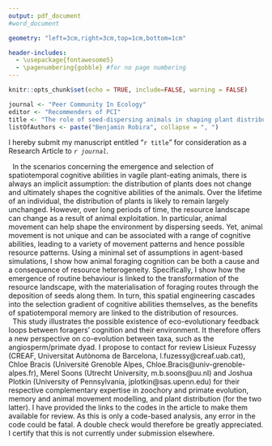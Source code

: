 ```yaml
---
output: pdf_document
#word_document

geometry: "left=3cm,right=3cm,top=1cm,bottom=1cm"

header-includes:
  - \usepackage{fontawesome5}
  - \pagenumbering{gobble} #for no page numbering
---
```


```r
knitr::opts_chunk$set(echo = TRUE, include=FALSE, warning = FALSE)
```

```r
journal <- "Peer Community In Ecology"
editor <- "Recommenders of PCI"
title <- "The role of seed-dispersing animals in shaping plant distributions"
listOfAuthors <- paste("Benjamin Robira", collapse = ", ")
```

\begin{flushleft}
\rule[-0.15in]{0.25\linewidth}{0.8ex}
\vspace{-0.8ex}
\hrule
\vspace{0.1in}
To the recommenders of \textit{`r journal`}
\end{flushleft}

\begin{flushright}
\faEnvelope \hspace{0.01in} \href{mailto:benjamin.robira@normalesup.org}{benjamin.robira@normalesup.org}\\
\faHome \hspace{0.01in} Université de Montpellier/CEFE/CNRS\\
\faMapPin \hspace{0.01in} 1919, route de Mende, 34293 Montpellier cedex 5\\

\hfill

On the `r Sys.Date()`,\\

\end{flushright}

\hfill

\begin{center}
Dear `r editor`,
\end{center}

\hfill

I hereby submit my manuscript entitled "`r title`" for consideration as a Research Article to *`r journal`*.

|   In the scenarios concerning the emergence and selection of spatiotemporal cognitive abilities in vagile plant-eating animals, there is always an implicit assumption: the distribution of plants does not change and ultimately shapes the cognitive abilities of the animals. Over the lifetime of an individual, the distribution of plants is likely to remain largely unchanged. However, over long periods of time, the resource landscape can change as a result of animal exploitation. In particular, animal movement can help shape the environment by dispersing seeds. Yet, animal movement is not unique and can be associated with a range of cognitive abilities, leading to a variety of movement patterns and hence possible resource patterns. Using a minimal set of assumptions in agent-based simulations, I show how animal foraging cognition can be both a cause and a consequence of resource heterogeneity. Specifically, I show how the emergence of routine behaviour is linked to the transformation of the resource landscape, with the materialisation of foraging routes through the deposition of seeds along them. In turn, this spatial engineering cascades into the selection gradient of cognitive abilities themselves, as the benefits of spatiotemporal memory are linked to the distribution of resources.

|   This study illustrates the possible existence of eco-evolutionary feedback loops between foragers' cognition and their environment. It therefore offers a new perspective on co-evolution between taxa, such as the angiosperm/primate dyad. I propose to contact for review Lisieux Fuzessy (CREAF, Universitat Autònoma de Barcelona, l.fuzessy@creaf.uab.cat), Chloe Bracis (Université Grenoble Alpes, Chloe.Bracis@univ-grenoble-alpes.fr), Merel Soons (Utrecht University, m.b.soons@uu.nl) and Joshua Plotkin (University of Pennsylvania, jplotkin@sas.upenn.edu) for their respective complementary expertise in zoochory and primate evolution, memory and animal movement modelling, and plant distribution (for the two latter). I have provided the links to the codes in the article to make them available for review. As this is only a code-based analysis, any error in the code could be fatal. A double check would therefore be greatly appreciated. I certify that this is not currently under submission elsewhere.

\hfill

\begin{flushright}
Sincerely yours,\\
Benjamin Robira.\\

\vspace{0.1in}
\includegraphics[width=0.55\textwidth]{signature.png}\\
\end{flushright}

<!-- Recommender: -->
<!-- Fabien Laroche -->
<!-- Erin Vogel -->
<!-- Aurelie Coulon -->
<!-- Luca Borger -->
<!-- Cedric Sueur -->
